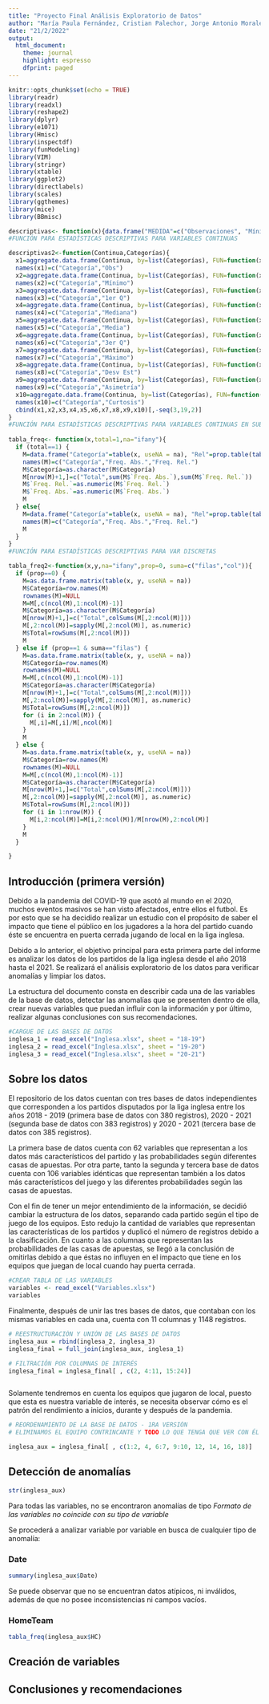 ```yaml
---
title: "Proyecto Final Análisis Exploratorio de Datos"
author: "María Paula Fernández, Cristian Palechor, Jorge Antonio Morales"
date: "21/2/2022"
output: 
  html_document:
    theme: journal
    highlight: espresso
    dfprint: paged
---
```


```r
knitr::opts_chunk$set(echo = TRUE)
library(readr)
library(readxl)
library(reshape2)
library(dplyr)
library(e1071)
library(Hmisc)
library(inspectdf) 
library(funModeling) 
library(VIM)
library(stringr)
library(xtable) 
library(ggplot2)
library(directlabels)
library(scales)
library(ggthemes)
library(mice)
library(BBmisc)

descriptivas<- function(x){data.frame("MEDIDA"=c("Observaciones", "Mínimo", "1er Q", "Media", "Mediana", "Desv Est", "3er Q", "Máximo", "Asimetría", "Curtosis", "atípico leve<", "atípico leve>","atípico extremo<","atípico extremo>", "Err Est Media", "IC(95%) Media Up", "IC(95%) Media Down"),"VALOR"=format(c(length(na.omit(x)), min(na.omit(x)), quantile(na.omit(x), prob=0.25), mean(na.omit(x)), median(na.omit(x)), sd(na.omit(x)), quantile(na.omit(x), prob=0.75), max(na.omit(x)), skewness(na.omit(x)), kurtosis(na.omit(x)), (2.5*quantile(na.omit(x),prob=0.25)-1.5*quantile(na.omit(x), prob=0.75)),(2.5*quantile(na.omit(x),prob=0.75)-1.5*quantile(na.omit(x), prob=0.25)),(4*quantile(na.omit(x),prob=0.25)-3*quantile(na.omit(x), prob=0.75)),(4*quantile(na.omit(x),prob=0.75)-3*quantile(na.omit(x), prob=0.25)), ((sd(na.omit(x))/sqrt(length(na.omit(x))))), (mean(na.omit(x))+1.96*(sd(na.omit(x))/sqrt(length(na.omit(x))))), (mean(na.omit(x))-1.96*((sd(na.omit(x))/sqrt(length(na.omit(x))))))), scientific = F))}
#FUNCIÓN PARA ESTADÍSTICAS DESCRIPTIVAS PARA VARIABLES CONTINUAS

descriptivas2<-function(Continua,Categorías){
  x1=aggregate.data.frame(Continua, by=list(Categorías), FUN=function(x){length(na.omit(x))})
  names(x1)=c("Categoría","Obs")
  x2=aggregate.data.frame(Continua, by=list(Categorías), FUN=function(x){min(na.omit(x))})
  names(x2)=c("Categoría","Mínimo")
  x3=aggregate.data.frame(Continua, by=list(Categorías), FUN=function(x){quantile(na.omit(x), prob =0.25)})
  names(x3)=c("Categoría","1er Q")
  x4=aggregate.data.frame(Continua, by=list(Categorías), FUN=function(x){median(na.omit(x))})
  names(x4)=c("Categoría","Mediana")
  x5=aggregate.data.frame(Continua, by=list(Categorías), FUN=function(x){mean(na.omit(x))})
  names(x5)=c("Categoría","Media")
  x6=aggregate.data.frame(Continua, by=list(Categorías), FUN=function(x){quantile(na.omit(x), prob =0.75)})
  names(x6)=c("Categoría","3er Q")
  x7=aggregate.data.frame(Continua, by=list(Categorías), FUN=function(x){max(na.omit(x))})
  names(x7)=c("Categoría","Máximo")
  x8=aggregate.data.frame(Continua, by=list(Categorías), FUN=function(x){sd(na.omit(x))})
  names(x8)=c("Categoría","Desv Est")
  x9=aggregate.data.frame(Continua, by=list(Categorías), FUN=function(x){skewness(na.omit(x))})
  names(x9)=c("Categoría","Asimetría")
  x10=aggregate.data.frame(Continua, by=list(Categorías), FUN=function(x){kurtosis(na.omit(x))})
  names(x10)=c("Categoría","Curtosis")
  cbind(x1,x2,x3,x4,x5,x6,x7,x8,x9,x10)[,-seq(3,19,2)]
}
#FUNCIÓN PARA ESTADÍSTICAS DESCRIPTIVAS PARA VARIABLES CONTINUAS EN SUBMUESTRAS
  
tabla_freq<- function(x,total=1,na="ifany"){
  if (total==1) {
    M=data.frame("Categoría"=table(x, useNA = na), "Rel"=prop.table(table(x,useNA = na)))[,-3]
    names(M)=c("Categoría","Freq. Abs.","Freq. Rel.")
    M$Categoría=as.character(M$Categoría)
    M[nrow(M)+1,]=c("Total",sum(M$`Freq. Abs.`),sum(M$`Freq. Rel.`))
    M$`Freq. Rel.`=as.numeric(M$`Freq. Rel.`)
    M$`Freq. Abs.`=as.numeric(M$`Freq. Abs.`)
    M
  } else{
    M=data.frame("Categoría"=table(x, useNA = na), "Rel"=prop.table(table(x,useNA = na)))[,-3]
    names(M)=c("Categoría","Freq. Abs.","Freq. Rel.")
    M
  }
}
#FUNCIÓN PARA ESTADÍSTICAS DESCRIPTIVAS PARA VAR DISCRETAS

tabla_freq2<-function(x,y,na="ifany",prop=0, suma=c("filas","col")){
  if (prop==0) {
    M=as.data.frame.matrix(table(x, y, useNA = na))
    M$Categoría=row.names(M)
    rownames(M)=NULL
    M=M[,c(ncol(M),1:ncol(M)-1)]
    M$Categoría=as.character(M$Categoría)
    M[nrow(M)+1,]=c("Total",colSums(M[,2:ncol(M)]))
    M[,2:ncol(M)]=sapply(M[,2:ncol(M)], as.numeric)
    M$Total=rowSums(M[,2:ncol(M)])
    M
  } else if (prop==1 & suma=="filas") {
    M=as.data.frame.matrix(table(x, y, useNA = na))
    M$Categoría=row.names(M)
    rownames(M)=NULL
    M=M[,c(ncol(M),1:ncol(M)-1)]
    M$Categoría=as.character(M$Categoría)
    M[nrow(M)+1,]=c("Total",colSums(M[,2:ncol(M)]))
    M[,2:ncol(M)]=sapply(M[,2:ncol(M)], as.numeric)
    M$Total=rowSums(M[,2:ncol(M)])
    for (i in 2:ncol(M)) {
      M[,i]=M[,i]/M[,ncol(M)]
    }
    M
  } else {
    M=as.data.frame.matrix(table(x, y, useNA = na))
    M$Categoría=row.names(M)
    rownames(M)=NULL
    M=M[,c(ncol(M),1:ncol(M)-1)]
    M$Categoría=as.character(M$Categoría)
    M[nrow(M)+1,]=c("Total",colSums(M[,2:ncol(M)]))
    M[,2:ncol(M)]=sapply(M[,2:ncol(M)], as.numeric)
    M$Total=rowSums(M[,2:ncol(M)])
    for (i in 1:nrow(M)) {
      M[i,2:ncol(M)]=M[i,2:ncol(M)]/M[nrow(M),2:ncol(M)]
    }
    M 
  }

}
```

## Introducción (primera versión)

Debido a la pandemia del COVID-19 que asotó al mundo en el 2020, muchos eventos masivos se han visto afectados, entre ellos el futbol. Es por esto que se ha decidido realizar un estudio con el propósito de saber el impacto que tiene el público en los jugadores a la hora del partido cuando éste se encuentra en puerta cerrada jugando de local en la liga inglesa. 

Debido a lo anterior, el objetivo principal para esta primera parte del informe es analizar los datos de los partidos de la liga inglesa desde el año 2018 hasta el 2021. Se realizará el análisis exploratorio de los datos para verificar anomalías y limpiar los datos.

La estructura del documento consta en describir cada una de las variables de la base de datos, detectar las anomalías que se presenten dentro de ella, crear nuevas variables que puedan influir con la información y por último, realizar algunas conclusiones con sus recomendaciones.

```r

#CARGUE DE LAS BASES DE DATOS
inglesa_1 = read_excel("Inglesa.xlsx", sheet = "18-19")
inglesa_2 = read_excel("Inglesa.xlsx", sheet = "19-20")
inglesa_3 = read_excel("Inglesa.xlsx", sheet = "20-21")

```


## Sobre los datos

El repositorio de los datos cuentan con tres bases de datos independientes que corresponden a los partidos disputados por la liga inglesa entre los años 2018 - 2019 (primera base de datos con 380 registros), 2020 - 2021 (segunda base de datos con 383 registros) y 2020 - 2021 (tercera base de datos con 385 registros).

La primera base de datos cuenta con 62 variables que representan a los datos más característicos del partido y las probabilidades según diferentes casas de apuestas. Por otra parte, tanto la segunda y tercera base de datos cuenta con 106 variables idénticas que representan también a los datos más característicos del juego y las diferentes probabilidades según las casas de apuestas.

Con el fin de tener un mejor entendimiento de la información, se decidió cambiar la estructura de los datos, separando cada partido según el tipo de juego de los equipos. Esto redujo la cantidad de variables que representan las características de los partidos y duplicó el número de registros debido a la clasificación. En cuanto a las columnas que representan las probabilidades de las casas de apuestas, se llegó a la conclusión de omitirlas debido a que éstas no influyen en el impacto que tiene en los equipos que juegan de local cuando hay puerta cerrada.

```r
#CREAR TABLA DE LAS VARIABLES
variables <- read_excel("Variables.xlsx")
variables

```
Finalmente, después de unir las tres bases de datos, que contaban con los mismas variables en cada una, cuenta con 11 columnas y 1148 registros.

```r

# REESTRUCTURACIÓN Y UNIÓN DE LAS BASES DE DATOS
inglesa_aux = rbind(inglesa_2, inglesa_3)
inglesa_final = full_join(inglesa_aux, inglesa_1)

# FILTRACIÓN POR COLUMNAS DE INTERÉS
inglesa_final = inglesa_final[ , c(2, 4:11, 15:24)]



```

Solamente tendremos en cuenta los equipos que jugaron de local, puesto que esta es nuestra variable de interés, se necesita observar cómo es el patrón del rendimiento a inicios, durante y después de la pandemia.

```r

# REORDENAMIENTO DE LA BASE DE DATOS - 1RA VERSIÓN
# ELIMINAMOS EL EQUIPO CONTRINCANTE Y TODO LO QUE TENGA QUE VER CON ÉL

inglesa_aux = inglesa_final[ , c(1:2, 4, 6:7, 9:10, 12, 14, 16, 18)]

```


## Detección de anomalías

```r

str(inglesa_aux)

```

Para todas las variables, no se encontraron anomalías de tipo *Formato de las variables no coincide con su tipo de variable*

Se procederá a analizar variable por variable en busca de cualquier tipo de anomalía:

### Date

```r

summary(inglesa_aux$Date)

```

Se puede observar que no se encuentran datos atípicos, ni inválidos, además de que no posee inconsistencias ni campos vacíos.

### HomeTeam

```r

tabla_freq(inglesa_aux$HC)

```


## Creación de variables

## Conclusiones y recomendaciones


